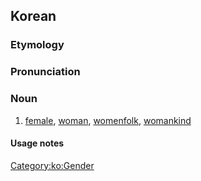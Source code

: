 ==Korean==
{{wp|lang=ko}}

===Etymology===
{{ko-etym-sino|女|female|性|sex}}

===Pronunciation===
{{ko-IPA|a=y}}
{{ko-regional|여성(女性)|녀성(女性)}}

===Noun===
{{ko-noun|hanja=女性}}

# [[female]], [[woman]], [[womenfolk]], [[womankind]]
#: {{coordinate terms|ko|[[남성]]([[男性]])|t=man, male}}

====Usage notes====
{{U:ko:gender words}}

[[Category:ko:Gender]]